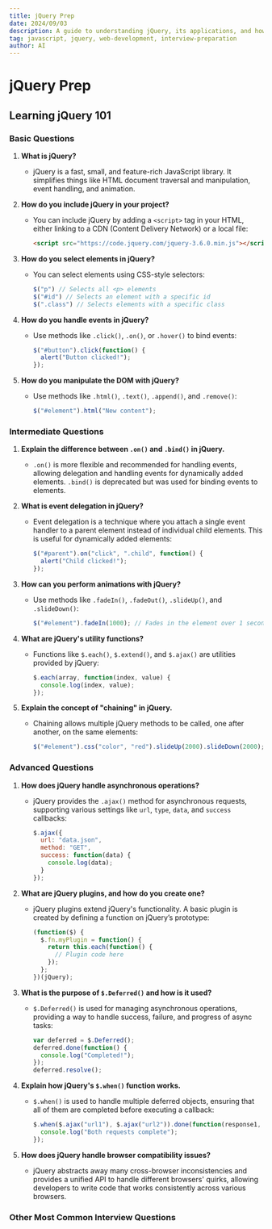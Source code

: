 ```yaml
---
title: jQuery Prep
date: 2024/09/03
description: A guide to understanding jQuery, its applications, and how to prepare for it.
tag: javascript, jquery, web-development, interview-preparation
author: AI
---
```



# jQuery Prep

## Learning jQuery 101

### Basic Questions
1. **What is jQuery?**
   - jQuery is a fast, small, and feature-rich JavaScript library. It simplifies things like HTML document traversal and manipulation, event handling, and animation.

2. **How do you include jQuery in your project?**
   - You can include jQuery by adding a `<script>` tag in your HTML, either linking to a CDN (Content Delivery Network) or a local file:
     ```html
     <script src="https://code.jquery.com/jquery-3.6.0.min.js"></script>
     ```

3. **How do you select elements in jQuery?**
   - You can select elements using CSS-style selectors:
     ```javascript
     $("p") // Selects all <p> elements
     $("#id") // Selects an element with a specific id
     $(".class") // Selects elements with a specific class
     ```

4. **How do you handle events in jQuery?**
   - Use methods like `.click()`, `.on()`, or `.hover()` to bind events:
     ```javascript
     $("#button").click(function() {
       alert("Button clicked!");
     });
     ```

5. **How do you manipulate the DOM with jQuery?**
   - Use methods like `.html()`, `.text()`, `.append()`, and `.remove()`:
     ```javascript
     $("#element").html("New content");
     ```

### Intermediate Questions
1. **Explain the difference between `.on()` and `.bind()` in jQuery.**
   - `.on()` is more flexible and recommended for handling events, allowing delegation and handling events for dynamically added elements. `.bind()` is deprecated but was used for binding events to elements.

2. **What is event delegation in jQuery?**
   - Event delegation is a technique where you attach a single event handler to a parent element instead of individual child elements. This is useful for dynamically added elements:
     ```javascript
     $("#parent").on("click", ".child", function() {
       alert("Child clicked!");
     });
     ```

3. **How can you perform animations with jQuery?**
   - Use methods like `.fadeIn()`, `.fadeOut()`, `.slideUp()`, and `.slideDown()`:
     ```javascript
     $("#element").fadeIn(1000); // Fades in the element over 1 second
     ```

4. **What are jQuery's utility functions?**
   - Functions like `$.each()`, `$.extend()`, and `$.ajax()` are utilities provided by jQuery:
     ```javascript
     $.each(array, function(index, value) {
       console.log(index, value);
     });
     ```

5. **Explain the concept of "chaining" in jQuery.**
   - Chaining allows multiple jQuery methods to be called, one after another, on the same elements:
     ```javascript
     $("#element").css("color", "red").slideUp(2000).slideDown(2000);
     ```

### Advanced Questions
1. **How does jQuery handle asynchronous operations?**
   - jQuery provides the `.ajax()` method for asynchronous requests, supporting various settings like `url`, `type`, `data`, and `success` callbacks:
     ```javascript
     $.ajax({
       url: "data.json",
       method: "GET",
       success: function(data) {
         console.log(data);
       }
     });
     ```

2. **What are jQuery plugins, and how do you create one?**
   - jQuery plugins extend jQuery's functionality. A basic plugin is created by defining a function on jQuery’s prototype:
     ```javascript
     (function($) {
       $.fn.myPlugin = function() {
         return this.each(function() {
           // Plugin code here
         });
       };
     })(jQuery);
     ```

3. **What is the purpose of `$.Deferred()` and how is it used?**
   - `$.Deferred()` is used for managing asynchronous operations, providing a way to handle success, failure, and progress of async tasks:
     ```javascript
     var deferred = $.Deferred();
     deferred.done(function() {
       console.log("Completed!");
     });
     deferred.resolve();
     ```

4. **Explain how jQuery's `$.when()` function works.**
   - `$.when()` is used to handle multiple deferred objects, ensuring that all of them are completed before executing a callback:
     ```javascript
     $.when($.ajax("url1"), $.ajax("url2")).done(function(response1, response2) {
       console.log("Both requests complete");
     });
     ```

5. **How does jQuery handle browser compatibility issues?**
   - jQuery abstracts away many cross-browser inconsistencies and provides a unified API to handle different browsers' quirks, allowing developers to write code that works consistently across various browsers.

### Other Most Common Interview Questions

